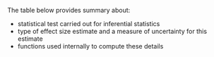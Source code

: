 The table below provides summary about:

- statistical test carried out for inferential statistics
- type of effect size estimate and a measure of uncertainty for this estimate
- functions used internally to compute these details
